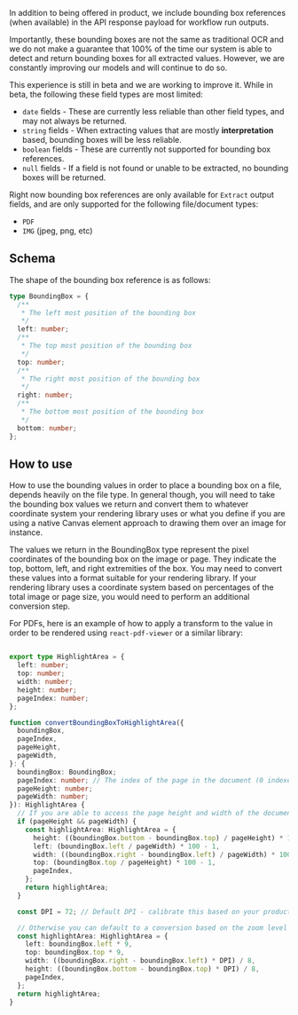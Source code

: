 In addition to being offered in product, we include bounding box references (when available) in the API response payload for workflow run outputs.

Importantly, these bounding boxes are not the same as traditional OCR and we do not make a guarantee that 100% of the time our system
is able to detect and return bounding boxes for all extracted values. However, we are constantly improving our models and will continue to do so.

This experience is still in beta and we are working to improve it. While in beta, the following these field types are most limited:
- `date` fields - These are currently less reliable than other field types, and may not always be returned.
- `string` fields - When extracting values that are mostly **interpretation** based, bounding boxes will be less reliable.
- `boolean` fields - These are currently not supported for bounding box references.
- `null` fields - If a field is not found or unable to be extracted, no bounding boxes will be returned.

Right now bounding box references are only available for `Extract` output fields, and are only supported for the following file/document types:
- `PDF`
- `IMG` (jpeg, png, etc)

## Schema
The shape of the bounding box reference is as follows:

```typescript
type BoundingBox = {
  /**
   * The left most position of the bounding box
   */
  left: number;
  /**
   * The top most position of the bounding box
   */
  top: number;
  /**
   * The right most position of the bounding box
   */
  right: number;
  /**
   * The bottom most position of the bounding box
   */
  bottom: number;
};
```

## How to use

How to use the bounding values in order to place a bounding box on a file, depends heavily on the file type. In general though, you will need to take 
the bounding box values we return and convert them to whatever coordinate system your rendering library uses or what you define if you are using a native Canvas
element approach to drawing them over an image for instance.

The values we return in the BoundingBox type represent the pixel coordinates of the bounding box on the image or page. 
They indicate the top, bottom, left, and right extremities of the box. You may need to convert these values into a format suitable for your rendering library. 
If your rendering library uses a coordinate system based on percentages of the total image or page size, you would need to perform an additional conversion step.

For PDFs, here is an example of how to apply a transform to the value in order to be rendered using `react-pdf-viewer` or a similar library:

```typescript

export type HighlightArea = {
  left: number;
  top: number;
  width: number;
  height: number;
  pageIndex: number;
};

function convertBoundingBoxToHighlightArea({
  boundingBox,
  pageIndex,
  pageHeight,
  pageWidth,
}: {
  boundingBox: BoundingBox;
  pageIndex: number; // The index of the page in the document (0 indexed)
  pageHeight: number;
  pageWidth: number;
}): HighlightArea {
  // If you are able to access the page height and width of the document, use them to calculate the highlight area
  if (pageHeight && pageWidth) {
    const highlightArea: HighlightArea = {
      height: ((boundingBox.bottom - boundingBox.top) / pageHeight) * 100 + 2,
      left: (boundingBox.left / pageWidth) * 100 - 1,
      width: ((boundingBox.right - boundingBox.left) / pageWidth) * 100 + 2,
      top: (boundingBox.top / pageHeight) * 100 - 1,
      pageIndex,
    };
    return highlightArea;
  }

  const DPI = 72; // Default DPI - calibrate this based on your product

  // Otherwise you can default to a conversion based on the zoom level of the document
  const highlightArea: HighlightArea = {
    left: boundingBox.left * 9,
    top: boundingBox.top * 9,
    width: ((boundingBox.right - boundingBox.left) * DPI) / 8,
    height: ((boundingBox.bottom - boundingBox.top) * DPI) / 8,
    pageIndex,
  };
  return highlightArea;
}
```
